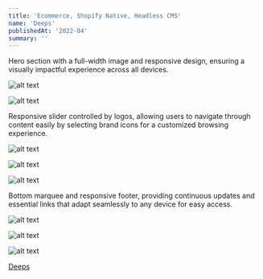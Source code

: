 ```yaml
---
title: 'Ecommerce, Shopify Native, Headless CMS'
name: 'Deeps'
publishedAt: '2022-04'
summary: ''
---
```


Hero section with a full-width image and responsive design, ensuring a visually impactful experience across all devices.

![alt text](/images/deeps/Deeps-1.jpeg)

![alt text](/images/deeps/Deeps-3.jpeg)

Responsive slider controlled by logos, allowing users to navigate through content easily by selecting brand icons for a customized browsing experience.

![alt text](/images/deeps/Deeps-2.jpeg)

![alt text](/images/deeps/Deeps-5.jpeg)

![alt text](/images/deeps/Deeps-4.jpeg)

Bottom marquee and responsive footer, providing continuous updates and essential links that adapt seamlessly to any device for easy access.

![alt text](/images/deeps/Deeps-8.jpeg)

![alt text](/images/deeps/Deeps-9.jpeg)

![alt text](/images/deeps/Deeps-6.jpeg)

[Deeps](https://getdeeps.com/)